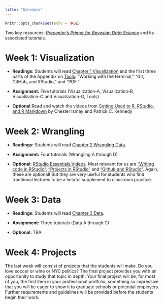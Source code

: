 ```yaml
---
title: "Schedule"
---
```


```r
knitr::opts_chunk$set(echo = TRUE)
```

Two key resources: [*Preceptor's Primer for Bayesian Data Science*](https://ppbds.github.io/primer/) and its associated tutorials.



# Week 1: Visualization

* **Readings:** Students will read [Chapter 1 Visualization](https://ppbds.github.io/primer/visualization.html) and the first three parts of the Appendix on [Tools](https://ppbds.github.io/primer/tools.html): “Working with the terminal,” “Git, GitHub, and RStudio,” and “PDF.”



* **Assignment:** Five tutorials (Visualization-A, Visualization-B, Visualization-C and Visualization-D, Tools)



* **Optional:**Read and watch the videos from [Getting Used to R, RStudio, and R Markdown](https://ismayc.github.io/rbasics-book/) by Chester Ismay and Patrick C. Kennedy



# Week 2: Wrangling

* **Readings:** Students will read [Chapter 2 Wrangling Data](https://ppbds.github.io/primer/wrangling.html).


* **Assignment:** Four tutorials (Wrangling A through D)


* **Optional:** [RStudio Essentials Videos](https://resources.rstudio.com/wistia-rstudio-essentials-2). Most relevant for us are [“Writing code in RStudio”](https://www.rstudio.com/resources/webinars/), [“Projects in RStudio”](https://www.rstudio.com/resources/webinars/) and [“Github and RStudio”](https://www.rstudio.com/resources/webinars/). Again, these are optional! But they are very useful for students who find traditional lectures to be a helpful supplement to classroom practice.



# Week 3: Data

* **Readings:** Students will read [Chapter 3 Data](https://ppbds.github.io/primer/data.html).

* **Assignment:** Three tutorials (Data A through C)

* **Optional:** TBA



# Week 4: Projects

The last week will consist of projects that the students will make. Do you love soccer or wine or NYC politics? The final project provides you with an opportunity to study that topic in depth. Your final project will be, for most of you, the first item in your professional portfolio, something so impressive that you will be eager to show it to graduate schools or potential employers. Further requirements and guidelines will be provided before the students begin their work.


